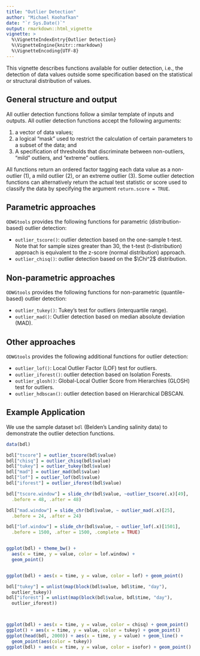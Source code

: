 ```yaml
---
title: "Outlier Detection"
author: "Michael Koohafkan"
date: "`r Sys.Date()`"
output: rmarkdown::html_vignette
vignette: >
  %\VignetteIndexEntry{Outlier Detection}
  %\VignetteEngine{knitr::rmarkdown}
  %\VignetteEncoding{UTF-8}
---
```


This vignette describes functions available for outlier detection,
i.e., the detection of data values outside some specification based
on the statistical or structural distribution of values.

## General structure and output

All outlier detection functions follow a similar template of inputs
and outputs. All outlier detection functions accept the following 
arguments:

 1. a vector of data values;
 2. a logical "mask" used to restrict the calculation of certain
   parameters to a subset of the data; and
 3. A specification of thresholds that discriminate between 
    non-outliers, "mild" outliers, and "extreme" outliers.

All functions return an ordered factor tagging each data value
as a non-outlier (1), a mild outlier (2), or an extreme outlier (3).
Some outlier detection functions can alternatively return the actual
test statistic or score used to classify the data by specifying the
argument `return.score = TRUE`.

## Parametric approaches

`ODWGtools` provides the following functions for parametric
(distribution-based) outlier detection:

 - `outlier_tscore()`: outlier detection based on the one-sample
   t-test. Note that for sample sizes greater than 30, the t-test
   (t-distribution) approach is equivalent to the z-score 
   (normal distribution) approach.
 - `outlier_chisq()`: outlier detection based on the $\Chi^2$
   distribution.

## Non-parametric approaches

`ODWGtools` provides the following functions for non-parametric
(quantile-based) outlier detection:
 
 - `outlier_tukey()`: Tukey's test for outliers (interquartile range).
 - `outlier_mad()`: Outlier detection based on median absolute
   deviation (MAD).

## Other approaches

`ODWGtools` provides the following additional functions 
for outlier detection:
 
 - `outlier_lof()`: Local Outlier Factor (LOF) test for outliers.
 - `outlier_iforest()`: outlier detection based on Isolation Forests.
 - `outlier_glosh()`:  Global-Local Outlier Score from Hierarchies (GLOSH) test for outliers.
 - `outlier_hdbscan()`: outlier detection based on Hierarchical DBSCAN.

## Example Application

We use the sample dataset `bdl` (Belden's Landing salinity data) to
demonstrate the outlier detection functions.

```r
data(bdl)

bdl["tscore"] = outlier_tscore(bdl$value)
bdl["chisq"] = outlier_chisq(bdl$value)
bdl["tukey"] = outlier_tukey(bdl$value)
bdl["mad"] = outlier_mad(bdl$value)
bdl["lof"] = outlier_lof(bdl$value)
bdl["iforest"] = outlier_iforest(bdl$value)

bdl["tscore.window"] = slide_chr(bdl$value, ~outlier_tscore(.x)[49], 
  .before = 48, .after = 48)

bdl["mad.window"] = slide_chr(bdl$value, ~ outlier_mad(.x)[25], 
  .before = 24, .after = 24)

bdl["lof.window"] = slide_chr(bdl$value, ~ outlier_lof(.x)[1501], 
  .before = 1500, .after = 1500, .complete = TRUE)


ggplot(bdl) + theme_bw() +
  aes(x = time, y = value, color = lof.window) + 
  geom_point()


ggplot(bdl) + aes(x = time, y = value, color = lof) + geom_point()

bdl["tukey"] = unlist(map(block(bdl$value, bdl$time, "day"), 
  outlier_tukey))
bdl["iforest"] = unlist(map(block(bdl$value, bdl$time, "day"), 
  outlier_iforest))



ggplot(bdl) + aes(x = time, y = value, color = chisq) + geom_point()
ggplot() + aes(x = time, y = value, color = tukey) + geom_point()
ggplot(head(bdl, 2000)) + aes(x = time, y = value) + geom_line() + 
  geom_point(aes(color = tukey))
ggplot(bdl) + aes(x = time, y = value, color = isofor) + geom_point()







```
